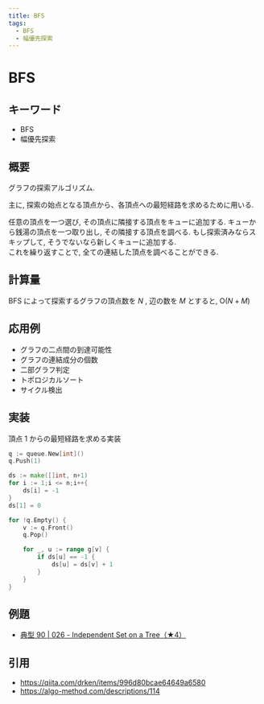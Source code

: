 ```yaml
---
title: BFS
tags:
  - BFS
  - 幅優先探索
---
```


# BFS

## キーワード


- BFS
- 幅優先探索

## 概要

グラフの探索アルゴリズム.

主に, 探索の始点となる頂点から、各頂点への最短経路を求めるために用いる.

任意の頂点を一つ選び, その頂点に隣接する頂点をキューに追加する. キューから銭湯の頂点を一つ取り出し, その隣接する頂点を調べる. もし探索済みならスキップして, そうでないなら新しくキューに追加する.  
これを繰り返すことで, 全ての連結した頂点を調べることができる.

## 計算量

BFS によって探索するグラフの頂点数を $N$ , 辺の数を $M$ とすると, $\mathrm{O}(N+M)$

## 応用例

- グラフの二点間の到達可能性
- グラフの連結成分の個数
- 二部グラフ判定
- トポロジカルソート
- サイクル検出

## 実装

頂点 1 からの最短経路を求める実装

```go
q := queue.New[int]()
q.Push(1)

ds := make([]int, n+1)
for i := 1;i <= n;i++{
    ds[i] = -1
}
ds[1] = 0

for !q.Empty() {
    v := q.Front()
    q.Pop()

    for _, u := range g[v] {
        if ds[u] == -1 {
            ds[u] = ds[v] + 1
        }
    }
}
```

## 例題

- [典型 90 | 026 - Independent Set on a Tree（★4）](https://atcoder.jp/contests/typical90/tasks/typical90_z)

## 引用

- https://qiita.com/drken/items/996d80bcae64649a6580
- https://algo-method.com/descriptions/114
